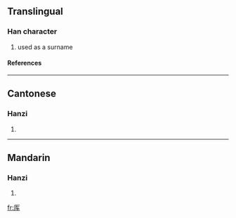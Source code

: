 {{see|厙}}

==Translingual==
===Han character===
{{Han char|rn=27|rad=厂|as=04|sn=6|four=|canj=一大手 (MKQ), X一大手 (XMKQ)}}
# used as a surname
====References====
{{Han ref|kx=0160.371|hdz=10069.080|uh=538D|ud=21389}}
----
==Cantonese==
===Hanzi===
{{yue-hanzi|jyut=|y=se3}}
# {{defn|Cantonese}}
----
==Mandarin==
===Hanzi===
{{cmn-hanzi|tra=厙|pin=[[shè]] ([[she4]]), [[yái]] ([[yai2]])|wg=she<sup>4</sup>, yai<sup>2</sup>}}
# {{defn|Mandarin}}

[[fr:厍]]